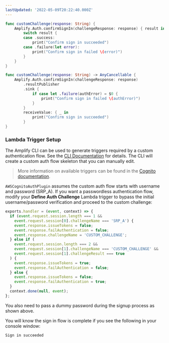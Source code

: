 ```yaml
---
lastUpdated: '2022-05-09T20:22:40.000Z'
---
```

<BlockSwitcher>

<Block name="Listener (iOS 11+)">

```swift
func customChallenge(response: String) {
    Amplify.Auth.confirmSignIn(challengeResponse: response) { result in
        switch result {
        case .success:
            print("Confirm sign in succeeded")   
        case .failure(let error):
            print("Confirm sign in failed \(error)")
        }
    }
}
```

</Block>

<Block name="Combine (iOS 13+)">

```swift
func customChallenge(response: String) -> AnyCancellable {
    Amplify.Auth.confirmSignIn(challengeResponse: response)
        .resultPublisher
        .sink {
            if case let .failure(authError) = $0 {
                print("Confirm sign in failed \(authError)")
            }
        }
        receiveValue: { _ in
            print("Confirm sign in succeeded")
        }
}
```

</Block>

</BlockSwitcher>

### Lambda Trigger Setup

The Amplify CLI can be used to generate triggers required by a custom authentication flow. See the [CLI Documentation](/cli/usage/lambda-triggers) for details. The CLI will create a custom auth flow skeleton that you can manually edit. 

> More information on available triggers can be found in the [Cognito documentation](https://docs.aws.amazon.com/cognito/latest/developerguide/user-pool-lambda-challenge.html).

`AWSCognitoAuthPlugin` assumes the custom auth flow starts with username and password (SRP_A). If you want a passwordless authentication flow, modify your **Define Auth Challenge** Lambda trigger to bypass the initial username/password verification and proceed to the custom challenge:

```javascript
exports.handler = (event, context) => {
  if (event.request.session.length === 1 && 
    event.request.session[0].challengeName === 'SRP_A') {
    event.response.issueTokens = false;
    event.response.failAuthentication = false;
    event.response.challengeName = 'CUSTOM_CHALLENGE';
  } else if (
    event.request.session.length === 2 &&
    event.request.session[1].challengeName === 'CUSTOM_CHALLENGE' &&
    event.request.session[1].challengeResult === true
  ) {
    event.response.issueTokens = true;
    event.response.failAuthentication = false;
  } else {
    event.response.issueTokens = false;
    event.response.failAuthentication = true;
  }
  context.done(null, event);
};
```
You also need to pass a dummy password during the signup process as shown above.

You will know the sign in flow is complete if you see the following in your console window:

```console
Sign in succeeded
```
